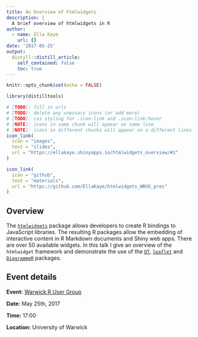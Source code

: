 ```yaml
---
title: An Overview of htmlwidgets
description: |
  A brief overview of htmlwidgets in R
author: 
  - name: Ella Kaye
    url: {}
date: '2017-05-25'
output:
  distill::distill_article:
    self_contained: false
    toc: true
---
```


```r
knitr::opts_chunk$set(echo = FALSE)
```

```r
library(distilltools)
```

```r
# [TODO]: fill in urls
# [TODO]: delete any unessary icons (or add more)
# [TODO]: css styling for .icon-link and .icon-link:hover
# [NOTE]: icons in same chunk will appear on same line
# [NOTE]: icons in different chunks will appear on a different lines
icon_link(
  icon = "images",
  text = "slides",
  url = "https://ellakaye.shinyapps.io/htmlwidgets_overview/#1"
)

icon_link(
  icon = "github",
  text = "materials",
  url = "https://github.com/EllaKaye/htmlwidgets_WRUG_pres"
)
```

## Overview 

The [`htmlwidgets`](http://www.htmlwidgets.org/index.html) package allows developers to create R bindings to JavaScript libraries. The resulting R packages allow the embedding of interactive content in R Markdown documents and Shiny web apps. There are over 50 available widgets. In this talk I give an overview of the `htmlwidget` framework and demonstrate the use of the [`DT`](https://rstudio.github.io/DT/), [`leaflet`](http://rstudio.github.io/leaflet/) and [`DiagrammeR`](http://rich-iannone.github.io/DiagrammeR/) packages.

## Event details

**Event:** [Warwick R User Group](https://warwick.ac.uk/fac/sci/wdsi/events/wrug/)

**Date:** May 25th, 2017

**Time:** 17:00 

**Location:** University of Warwick

